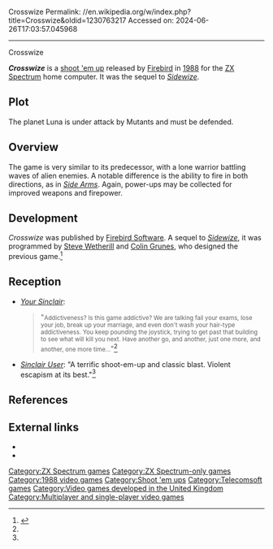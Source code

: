 Crosswize
Permalink: //en.wikipedia.org/w/index.php?title=Crosswize&oldid=1230763217
Accessed on: 2024-06-26T17:03:57.045968



------
Crosswize
{{Short description|1988 shooter video game}}
{{Infobox video game
| title = Crosswize
| image = Crosswize.jpg
| publisher = [[Firebird Software]]
| developer = 
| designer = [[Colin Grunes]], [[Steve Wetherill]]
| engine =
| released = 1988
| genre = [[Shoot 'em up]]
| modes = [[Single-player]], [[Two-player]]
| platforms = [[ZX Spectrum]]
}}

'''''Crosswize''''' is a [[shoot 'em up]] released by [[Firebird Software|Firebird]] in [[1988 in video gaming|1988]] for the [[ZX Spectrum]] home computer.  It was the sequel to ''[[Sidewize]]''.

==Plot==
The planet Luna is under attack by Mutants and must be defended.

==Overview==
The game is very similar to its predecessor, with a lone warrior battling waves of alien enemies. A notable difference is the ability to fire in both directions, as in ''[[Side Arms]]''. Again, power-ups may be collected for improved weapons and firepower.

==Development==
''Crosswize'' was published by [[Firebird Software]]. A sequel to ''[[Sidewize]]'', it was programmed by [[Steve Wetherill]] and [[Colin Grunes]], who designed the previous game.<ref>{{cite magazine|magazine=[[Crash (magazine)|Crash]]|title=Previews|pages=116–117|issue=51|date=April 1988|url=https://archive.org/stream/crash-magazine-51/Crash_51_Apr_1988#page/n115/mode/2up}}</ref>

==Reception==
{{VG reviews
|CVG = 27/40<ref>{{cite magazine|magazine=[[Computer And Video Games]]|title=C+VG Reviews|last=Bielby|first=Matt|page=40|issue=80|date=June 1988|url=https://archive.org/details/ComputerAndVideoGamesIssue080Jun88/page/n39/mode/2up/}}</ref>
|CRASH = 69%<ref>{{cite magazine|magazine=[[Crash (magazine)|Crash]]|title=Reviews|page=[https://archive.org/details/Crash_No._53_1988-06_Newsfield_GB/page/n16 17]|issue=53|date=June 1988|url=https://archive.org/details/Crash_No._53_1988-06_Newsfield_GB}}</ref>
|SUser = {{rating|10|10}}<ref name=SUser>{{cite magazine|magazine=[[Sinclair User]]|title=Arcade Review|pages=50–51|issue=75|date=June 1988|url=https://archive.org/details/sinclair-user-magazine-075/page/n49/mode/2up/}}</ref>
|YSinclair = 9/10<ref name=YS>{{cite magazine|magazine=[[Your Sinclair]]|title=Reviews|last=McCandles|first=David|page=[https://archive.org/details/your-sinclair-31/page/n44 45]|issue=31|date=July 1988|url=https://archive.org/details/your-sinclair-31}}</ref>
| award1Pub = ''Sinclair User''
| award1 = SU Classic
| award2Pub = ''Your Sinclair''
| award2 = Megagame
}}

*''[[Your Sinclair]]'': <blockquote>"<small>Addictiveness? Is this game addictive? We are talking fail your exams, lose your job, break up your marriage, and even don't wash your hair-type addictiveness. You keep pounding the joystick, trying to get past that building to see what will kill you next. Have another go, and another, just one more, and another, one more time...</small>"<ref name=YS/></blockquote>
*''[[Sinclair User]]'': "A terrific shoot-em-up and classic blast. Violent escapism at its best."<ref name=SUser/>

==References==
{{reflist}}

==External links==
*{{mobygames|id=/crosswize}}
*{{WoS game|id=0001168|name=Crosswize}}

[[Category:ZX Spectrum games]]
[[Category:ZX Spectrum-only games]]
[[Category:1988 video games]]
[[Category:Shoot 'em ups]]
[[Category:Telecomsoft games]]
[[Category:Video games developed in the United Kingdom]]
[[Category:Multiplayer and single-player video games]]

{{8bitcomputer-game-stub}}